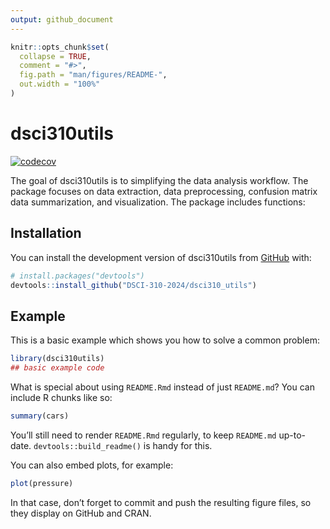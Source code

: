 ```yaml
---
output: github_document
---
```


<!-- README.md is generated from README.Rmd. Please edit that file -->

```r
knitr::opts_chunk$set(
  collapse = TRUE,
  comment = "#>",
  fig.path = "man/figures/README-",
  out.width = "100%"
)
```

# dsci310utils

<!-- badges: start -->
[![codecov](https://codecov.io/gh/DSCI-310-2024/dsci310utils/branch/main/graph/badge.svg)](https://codecov.io/gh/DSCI-310-2024/dsci310utils)
<!-- badges: end -->

The goal of dsci310utils is to simplifying the data analysis workflow. The package focuses on data extraction, data preprocessing, confusion matrix data summarization, and visualization. The package includes functions:

## Installation

You can install the development version of dsci310utils from [GitHub](https://github.com/) with:

``` r
# install.packages("devtools")
devtools::install_github("DSCI-310-2024/dsci310_utils")
```

## Example

This is a basic example which shows you how to solve a common problem:

```r
library(dsci310utils)
## basic example code
```

What is special about using `README.Rmd` instead of just `README.md`? You can include R chunks like so:

```r
summary(cars)
```

You'll still need to render `README.Rmd` regularly, to keep `README.md` up-to-date. `devtools::build_readme()` is handy for this.

You can also embed plots, for example:

```r
plot(pressure)
```

In that case, don't forget to commit and push the resulting figure files, so they display on GitHub and CRAN.
